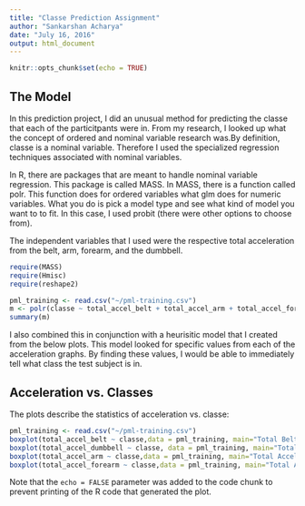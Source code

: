 ---
title: "Classe Prediction Assignment"
author: "Sankarshan Acharya"
date: "July 16, 2016"
output: html_document
---

```{r setup, include=FALSE}
knitr::opts_chunk$set(echo = TRUE)
```


## The Model

In this prediction project, I did an unusual method for predicting the classe that each of the particitpants were in. From my research, I looked up what the concept of ordered and nominal variable research was.By definition, classe is a nominal variable. Therefore I used the specialized regression techniques associated with nominal variables. 

In R, there are packages that are meant to handle nominal variable regression. This package is called MASS. In MASS, there is a function called polr. This function does for ordered variables what glm does for numeric variables. What you do is pick a model type and see what kind of model you want to to fit. In this case, I used probit (there were other options to choose from). 

The independent variables that I used were the respective total acceleration from the belt, arm, forearm, and the dumbbell. 


```{r, echo=FALSE, include=FALSE}
require(MASS)
require(Hmisc)
require(reshape2)
```


```{r, echo = FALSE}
pml_training <- read.csv("~/pml-training.csv")
m <- polr(classe ~ total_accel_belt + total_accel_arm + total_accel_forearm + total_accel_dumbbell, data = pml_training, Hess=TRUE)
summary(m)
```

I also combined this in conjunction with a heurisitic model that I created from the below plots. This model looked for specific values from each of the acceleration graphs. By finding these values, I would be able to immediately tell what class the test subject is in. 

## Acceleration vs. Classes

The plots describe the statistics of acceleration vs. classe:

```{r, echo=FALSE}
pml_training <- read.csv("~/pml-training.csv")
boxplot(total_accel_belt ~ classe,data = pml_training, main="Total Belt Acceleration", xlab="Exercise Specification", ylab="Total Belt Acceleration")
boxplot(total_accel_dumbbell ~ classe, data = pml_training, main="Total Dumbbell Acceleration", xlab="Exercise Specification", ylab="Total Dumbbell Acceleration")
boxplot(total_accel_arm ~ classe,data = pml_training, main="Total Acceleration of the Upper Arm", xlab="Exercise Specification", ylab="Total Upper Arm Acceleration")
boxplot(total_accel_forearm ~ classe,data = pml_training, main="Total Acceleration of the Foreman", xlab="Exercise Specification", ylab="Total Forearm Acceleration")
```

Note that the `echo = FALSE` parameter was added to the code chunk to prevent printing of the R code that generated the plot.
